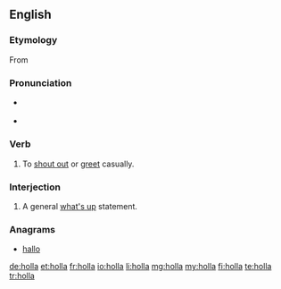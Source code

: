 {{also|höllä}}
==English==

===Etymology===
From {{term|holler|lang=en}}

===Pronunciation===
* {{a|UK}} {{IPA|/ˈhɒlə/}} {{X-SAMPA|/"hQl@/}}
* {{a|US}} {{IPA|/ˈhɑlə/}} {{X-SAMPA|/"hAl@/}}

===Verb===
{{en-verb}}

# {{colloquial}} To [[shout out]] or [[greet]] casually.

===Interjection===
{{en-interj}}

# {{colloquial}} A general [[what's up]] statement.

===Anagrams===
* [[hallo#English|hallo]]

[[de:holla]]
[[et:holla]]
[[fr:holla]]
[[io:holla]]
[[li:holla]]
[[mg:holla]]
[[my:holla]]
[[fi:holla]]
[[te:holla]]
[[tr:holla]]